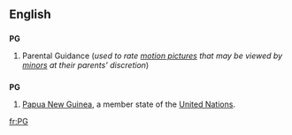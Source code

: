 {{see|pg|Pg|pg.|.pg}}
==English==

==={{initialism}}===
'''PG'''

# {{context|UK|US}} Parental Guidance (''used to rate [[motion picture]]s that may be viewed by [[minor]]s at their parents' discretion'')

==={{abbreviation}}===
'''PG'''
#[[Papua New Guinea]], a member state of the [[United Nations]].

[[fr:PG]]